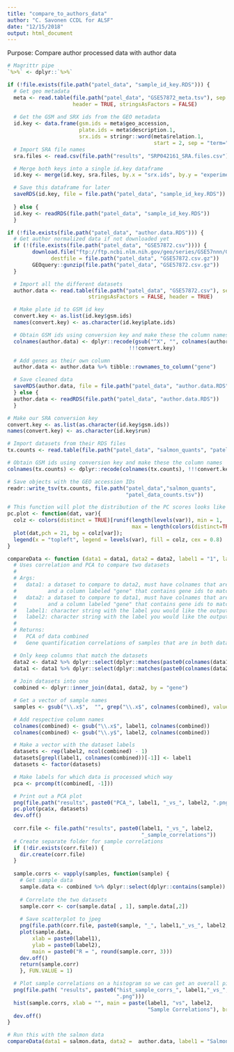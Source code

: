 ```yaml
---
title: "compare_to_authors_data"
author: "C. Savonen CCDL for ALSF"
date: "12/15/2018"
output: html_document
---
```

Purpose: Compare author processed data with author data
```r
# Magrittr pipe
`%>%` <- dplyr::`%>%`

if (!file.exists(file.path("patel_data", "sample_id_key.RDS"))) {
  # Get geo metadata
  meta <- read.table(file.path("patel_data", "GSE57872_meta.tsv"), sep = "\t",
                     header = TRUE, stringsAsFactors = FALSE)
  
  # Get the GSM and SRX ids from the GEO metadata
  id.key <- data.frame(gsm.ids = meta$geo_accession,
                       plate.ids = meta$description.1,
                       srx.ids = stringr::word(meta$relation.1,
                                               start = 2, sep = "term="))
  # Import SRA file names
  sra.files <- read.csv(file.path("results", "SRP042161_SRA.files.csv"))[, -1]

  # Merge both keys into a single id.key dataframe
  id.key <- merge(id.key, sra.files, by.x = "srx.ids", by.y = "experiment")

  # Save this dataframe for later
  saveRDS(id.key, file = file.path("patel_data", "sample_id_key.RDS"))
  
  } else {
  id.key <- readRDS(file.path("patel_data", "sample_id_key.RDS"))
  }
```

```r
if (!file.exists(file.path("patel_data", "author.data.RDS"))) {
  # Get author normalized data if not downloaded yet
  if (!(file.exists(file.path("patel_data", "GSE57872.csv")))) {
        download.file("ftp://ftp.ncbi.nlm.nih.gov/geo/series/GSE57nnn/GSE57872/suppl/GSE57872_GBM_data_matrix.txt.gz",
              destfile = file.path("patel_data", "GSE57872.csv.gz"))
        GEOquery::gunzip(file.path("patel_data", "GSE57872.csv.gz"))
  }

  # Import all the different datasets
  author.data <- read.table(file.path("patel_data", "GSE57872.csv"), sep = "\t",
                          stringsAsFactors = FALSE, header = TRUE)

  # Make plate id to GSM id key
  convert.key <- as.list(id.key$gsm.ids)
  names(convert.key) <- as.character(id.key$plate.ids)

  # Obtain GSM ids using conversion key and make these the column names 
  colnames(author.data) <- dplyr::recode(gsub("^X", "", colnames(author.data)),
                                       !!!convert.key)

  # Add genes as their own column
  author.data <- author.data %>% tibble::rownames_to_column("gene")

  # Save cleaned data
  saveRDS(author.data, file = file.path("patel_data", "author.data.RDS"))
  } else {
  author.data <- readRDS(file.path("patel_data", "author.data.RDS"))
  }
```

```r
# Make our SRA conversion key 
convert.key <- as.list(as.character(id.key$gsm.ids))
names(convert.key) <- as.character(id.key$run)

# Import datasets from their RDS files
tx.counts <- read.table(file.path("patel_data", "salmon_quants", "patel_data_counts.tsv"), header = TRUE, stringsAsFactors = FALSE)

# Obtain GSM ids using conversion key and make these the column names 
colnames(tx.counts) <- dplyr::recode(colnames(tx.counts), !!!convert.key)

# Save objects with the GEO accession IDs
readr::write_tsv(tx.counts, file.path("patel_data","salmon_quants",
                                      "patel_data_counts.tsv"))
```

```r
# This function will plot the distribution of the PC scores looks like and label samples by the different variables' different factor levels
pc.plot <- function(dat, var){
  colz <- colors(distinct = TRUE)[runif(length(levels(var)), min = 1,
                                        max = length(colors(distinct=TRUE)))]
  plot(dat,pch = 21, bg = colz[var]);
  legend(x = "topleft", legend = levels(var), fill = colz, cex = 0.8)
}

compareData <- function (data1 = data1, data2 = data2, label1 = "1", label2 = "2") {
  # Uses correlation and PCA to compare two datasets
  #
  # Args:
  #   data1: a dataset to compare to data2, must have colnames that are "GSM" 
  #          and a column labeled "gene" that contains gene ids to match to data2
  #   data2: a dataset to compare to data1, must have colnames that are "GSM" 
  #          and a column labeled "gene" that contains gene ids to match to data2
  #   label1: character string with the label you would like the output to have for data1
  #   label2: character string with the label you would like the output to have for data2
  #
  # Returns:
  #   PCA of data combined
  #   Gene quantification correlations of samples that are in both datasets 

  # Only keep columns that match the datasets  
  data2 <- data2 %>% dplyr::select(dplyr::matches(paste0(colnames(data1), collapse = "|")))  
  data1 <- data1 %>% dplyr::select(dplyr::matches(paste0(colnames(data2), collapse = "|")))
  
  # Join datasets into one
  combined <- dplyr::inner_join(data1, data2, by = "gene")

  # Get a vector of sample names 
  samples <- gsub("\\.x$",  "", grep("\\.x$", colnames(combined), value = TRUE))

  # Add respective column names
  colnames(combined) <- gsub("\\.x$", label1, colnames(combined))
  colnames(combined) <- gsub("\\.y$", label2, colnames(combined))

  # Make a vector with the dataset labels
  datasets <- rep(label2, ncol(combined) - 1)
  datasets[grepl(label1, colnames(combined))[-1]] <- label1
  datasets <- factor(datasets)

  # Make labels for which data is processed which way
  pca <- prcomp(t(combined[, -1]))

  # Print out a PCA plot
  png(file.path("results", paste0("PCA_", label1, "_vs_", label2, ".png")))
  pc.plot(pca$x, datasets)
  dev.off()
  
  corr.file <- file.path("results", paste0(label1, "_vs_", label2,
                                           "_sample_correlations"))
  # Create separate folder for sample correlations 
  if (!dir.exists(corr.file)) {
    dir.create(corr.file)
  }
  
  sample.corrs <- vapply(samples, function(sample) {
    # Get sample data
    sample.data <- combined %>% dplyr::select(dplyr::contains(sample))
    
    # Correlate the two datasets
    sample.corr <- cor(sample.data[ , 1], sample.data[,2])
    
    # Save scatterplot to jpeg
    png(file.path(corr.file, paste0(sample, "_", label1,"_vs_", label2, ".png")))
    plot(sample.data,
        xlab = paste0(label1),
        ylab = paste0(label2),
        main = paste0("R = ", round(sample.corr, 3)))
    dev.off()
    return(sample.corr)  
    }, FUN.VALUE = 1)

  # Plot sample correlations on a histogram so we can get an overall picture
  png(file.path( "results", paste0("hist_sample_corrs_", label1,"_vs_", label2,
                                   ".png")))
  hist(sample.corrs, xlab = "", main = paste(label1, "vs", label2,
                                             "Sample Correlations"), breaks = 20)
  dev.off()
}
```

```r
# Run this with the salmon data
compareData(data1 = salmon.data, data2 =  author.data, label1 = "Salmon", label2 = "author_data")
```
